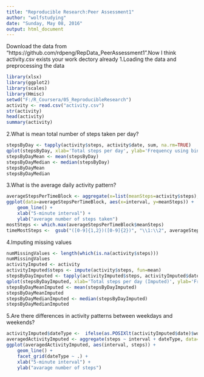 ---
title: "Reproducible Research:Peer Assessment1"
author: "wolfstudying"
date: "Sunday, May 08, 2016"
output: html_document
---
Download the data from "https://github.com/rdpeng/RepData_PeerAssessment1".Now I think activity.csv exists your work dectory already
1.Loading the data and preprocessing the data

```{r}
library(xlsx)
library(ggplot2)
library(scales)
library(Hmisc)
setwd("F:/R_Coursera/05_ReproducibleResearch")
activity <- read.csv("activity.csv")
str(activity)
head(activity)
summary(activity)
```
2.What is mean total number of steps taken per day?
```{r}
stepsByDay <- tapply(activity$steps, activity$date, sum, na.rm=TRUE)
qplot(stepsByDay, xlab='Total steps per day', ylab='Frequency using binwith 500', binwidth=500)
stepsByDayMean <- mean(stepsByDay)
stepsByDayMedian <- median(stepsByDay)
stepsByDayMean
stepsByDayMedian
```
3.What is the average daily activity pattern?
```{r}
averageStepsPerTimeBlock <- aggregate(x=list(meanSteps=activity$steps), by=list(interval=activity$interval), FUN=mean, na.rm=TRUE)
ggplot(data=averageStepsPerTimeBlock, aes(x=interval, y=meanSteps)) +
    geom_line() +
    xlab("5-minute interval") +
    ylab("average number of steps taken") 
mostSteps <- which.max(averageStepsPerTimeBlock$meanSteps)
timeMostSteps <-  gsub("([0-9]{1,2})([0-9]{2})", "\\1:\\2", averageStepsPerTimeBlock[mostSteps,'interval'])
```
4.Imputing missing values
```{r}
numMissingValues <- length(which(is.na(activity$steps)))
numMissingValues
activityImputed <- activity
activityImputed$steps <- impute(activity$steps, fun=mean)
stepsByDayImputed <- tapply(activityImputed$steps, activityImputed$date, sum)
qplot(stepsByDayImputed, xlab='Total steps per day (Imputed)', ylab='Frequency using binwith 500', binwidth=500)
stepsByDayMeanImputed <- mean(stepsByDayImputed)
stepsByDayMeanImputed
stepsByDayMedianImputed <- median(stepsByDayImputed)
stepsByDayMedianImputed
```
5.Are there differences in activity patterns between weekdays and weekends?
```{r}
activityImputed$dateType <-  ifelse(as.POSIXlt(activityImputed$date)$wday %in% c(0,6), 'weekend', 'weekday')
averagedActivityImputed <- aggregate(steps ~ interval + dateType, data=activityImputed, mean)
ggplot(averagedActivityImputed, aes(interval, steps)) + 
    geom_line() + 
    facet_grid(dateType ~ .) +
    xlab("5-minute interval") + 
    ylab("avarage number of steps")
```